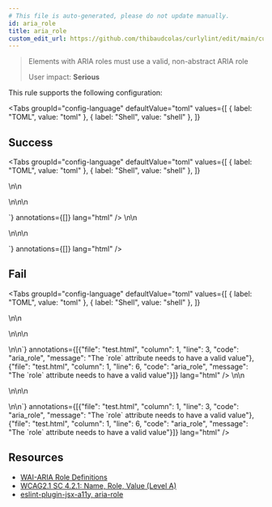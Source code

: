 ```yaml
---
# This file is auto-generated, please do not update manually.
id: aria_role
title: aria_role
custom_edit_url: https://github.com/thibaudcolas/curlylint/edit/main/curlylint/rules/aria_role/aria_role.py
---
```



> Elements with ARIA roles must use a valid, non-abstract ARIA role
>
> User impact: **Serious**

This rule supports the following configuration:

<Tabs
  groupId="config-language"
  defaultValue="toml"
  values={[
    { label: "TOML", value: "toml" },
    { label: "Shell", value: "shell" },
  ]}
>
  <TabItem value="toml">
    <CodeSnippet
      snippet={`# All role attributes must be valid.\naria_role = true\n# All role attributes must match the provided list\naria_role = [ "search", "presentation", "alert",]`}
      annotations={[]}
      lang="toml"
    />
  </TabItem>
  <TabItem value="shell">
    <CodeSnippet
      snippet={`# All role attributes must be valid.\ncurlylint --rule 'aria_role: true' .\n# All role attributes must match the provided list\ncurlylint --rule 'aria_role: ["search", "presentation", "alert"]' .`}
      annotations={[]}
      lang="shell"
    />
  </TabItem>
</Tabs>

## Success

<Tabs
  groupId="config-language"
  defaultValue="toml"
  values={[
    { label: "TOML", value: "toml" },
    { label: "Shell", value: "shell" },
  ]}
>
  <TabItem value="toml">
    <CodeSnippet
      snippet={`<!-- Good: Valid role provided -->\n<!-- aria_role = true -->\n<form role="search"></form>\n<!-- Good: Role matches provided options -->\n<!-- aria_role = [ "table", "search", "presentation",] -->\n<form role="search"></form>`}
      annotations={[]}
      lang="html"
    />
  </TabItem>
  <TabItem value="shell">
    <CodeSnippet
      snippet={`<!-- Good: Valid role provided -->\n<!-- curlylint --rule 'aria_role: true' . -->\n<form role="search"></form>\n<!-- Good: Role matches provided options -->\n<!-- curlylint --rule 'aria_role: ["table", "search", "presentation"]' . -->\n<form role="search"></form>`}
      annotations={[]}
      lang="html"
    />
  </TabItem>
</Tabs>


## Fail

<Tabs
  groupId="config-language"
  defaultValue="toml"
  values={[
    { label: "TOML", value: "toml" },
    { label: "Shell", value: "shell" },
  ]}
>
  <TabItem value="toml">
    <CodeSnippet
      snippet={`<!-- Bad: Invalid role -->\n<!-- aria_role = true -->\n<form role="potato"></form>\n<!-- Bad: Role does not match provided options -->\n<!-- aria_role = [ "table", "alert", "presentation",] -->\n<form role="search"></form>\n\n`}
      annotations={[{"file": "test.html", "column": 1, "line": 3, "code": "aria_role", "message": "The `role` attribute needs to have a valid value"}, {"file": "test.html", "column": 1, "line": 6, "code": "aria_role", "message": "The `role` attribute needs to have a valid value"}]}
      lang="html"
    />
  </TabItem>
  <TabItem value="shell">
    <CodeSnippet
      snippet={`<!-- Bad: Invalid role -->\n<!-- curlylint --rule 'aria_role: true' . -->\n<form role="potato"></form>\n<!-- Bad: Role does not match provided options -->\n<!-- curlylint --rule 'aria_role: ["table", "alert", "presentation"]' . -->\n<form role="search"></form>\n\n`}
      annotations={[{"file": "test.html", "column": 1, "line": 3, "code": "aria_role", "message": "The `role` attribute needs to have a valid value"}, {"file": "test.html", "column": 1, "line": 6, "code": "aria_role", "message": "The `role` attribute needs to have a valid value"}]}
      lang="html"
    />
  </TabItem>
</Tabs>


## Resources

- [WAI-ARIA Role Definitions](https://www.w3.org/TR/wai-aria/#role_definitions)
- [WCAG2.1 SC 4.2.1: Name, Role, Value (Level A)](https://www.w3.org/WAI/WCAG21/Understanding/name-role-value)
- [eslint-plugin-jsx-a11y, aria-role](https://github.com/evcohen/eslint-plugin-jsx-a11y/blob/master/docs/rules/aria-role.md)
